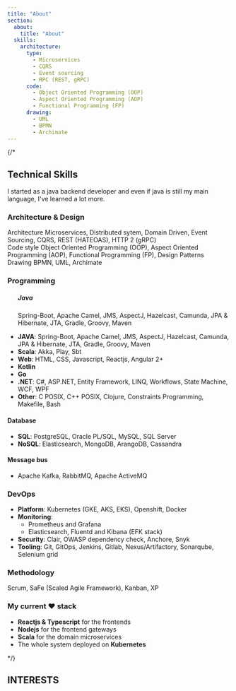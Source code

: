 ```yaml
---
title: "About"
section: 
  about:
    title: "About"
  skills:
    architecture:
      type:
        - Microservices
        - CQRS
        - Event sourcing
        - RPC (REST, gRPC)
      code:
        - Object Oriented Programming (OOP)
        - Aspect Oriented Programming (AOP)
        - Functional Programming (FP)
      drawing:
        - UML
        - BPMN
        - Archimate
---
```


<div>
{/* <section id="skills" className="resume">

<h2 className="text-primary text-uppercase">Technical Skills</h2>

I started as a java backend developer and even if java is still my main language, I've learned a lot more.

<h3>Architecture & Design</h3>

<CardDeck>
    <Card className="border-0">
        <div className="text-center text-3x text-secondary">
            <FontAwesomeIcon icon={["fab", "connectdevelop"]} />
        </div>
        <Card.Body>
            <Card.Title className="text-center" as="h5">Architecture</Card.Title>
            <Card.Text className="text-center">Microservices, Distributed sytem, Domain Driven, Event Sourcing, CQRS, REST (HATEOAS), HTTP 2 (gRPC)</Card.Text>
        </Card.Body>
    </Card>
    <Card className="border-0">
        <div className="text-center text-3x text-secondary">
            <FontAwesomeIcon icon="code" />
            <FaCode />
        </div>
        <Card.Body>
            <Card.Title className="text-center" as="h5">Code style</Card.Title>
            <Card.Text className="text-center">Object Oriented Programming (OOP), Aspect Oriented Programming (AOP), Functional Programming (FP), Design Patterns</Card.Text>
        </Card.Body>
    </Card>
    <Card className="border-0">
        <div className="text-center text-3x text-secondary">
            <FontAwesomeIcon icon="pen" />
        </div>
        <Card.Body>
            <Card.Title className="text-center" as="h5">Drawing</Card.Title>
            <Card.Text className="text-center">BPMN, UML, Archimate</Card.Text>
        </Card.Body>
    </Card>
</CardDeck>

<h3>Programming</h3>

<ul className="list-unstyled">
    <div className="d-flex align-items-center" as="li">
        <div className="flex-shrink-0 d-flex flex-column align-items-center mr-3">
            <FontAwesomeIcon className="text-2x" icon={["fab", "java"]}/>
            <h5 className="pt-0 mb-0">Java</h5>
        </div>
        <div>
            <p>
                Spring-Boot, Apache Camel, JMS, AspectJ, Hazelcast, Camunda, JPA & Hibernate, JTA, Gradle, Groovy, Maven    
            </p>
        </div>
    </div> 
</ul>

- **JAVA**: Spring-Boot, Apache Camel, JMS, AspectJ, Hazelcast, Camunda, JPA & Hibernate, JTA, Gradle, Groovy, Maven
- **Scala**: Akka, Play, Sbt
- **Web**: HTML, CSS, Javascript, Reactjs, Angular 2+
- **Kotlin**
- **Go**
- **.NET**: C#, ASP.NET, Entity Framework, LINQ, Workflows, State Machine, WCF, WPF
- **Other**: C POSIX, C++ POSIX, Clojure, Constraints Programming, Makefile, Bash

#### Database

- **SQL**: PostgreSQL, Oracle PL/SQL, MySQL, SQL Server
- **NoSQL**: Elasticsearch, MongoDB, ArangoDB, Cassandra

#### Message bus

- Apache Kafka, RabbitMQ, Apache ActiveMQ

### DevOps

- **Platform**: Kubernetes (GKE, AKS, EKS), Openshift, Docker
- **Monitoring**: 
  - Prometheus and Grafana
  - Elasticsearch, Fluentd and Kibana (EFK stack)
- **Security**: Clair, OWASP dependency check, Anchore, Snyk
- **Tooling**: Git, GitOps, Jenkins, Gitlab, Nexus/Artifactory, Sonarqube, Selenium grid

### Methodology

Scrum, SaFe (Scaled Agile Framework), Kanban, XP

### My current :heart: stack

- **Reactjs & Typescript** for the frontends
- **Nodejs** for the frontend gateways
- **Scala** for the domain microservices
- The whole system deployed on **Kubernetes**

</section> */}
</div>

<section id="interests" className="resume">

## <span className="text-primary">INTERESTS</span>

</section>

